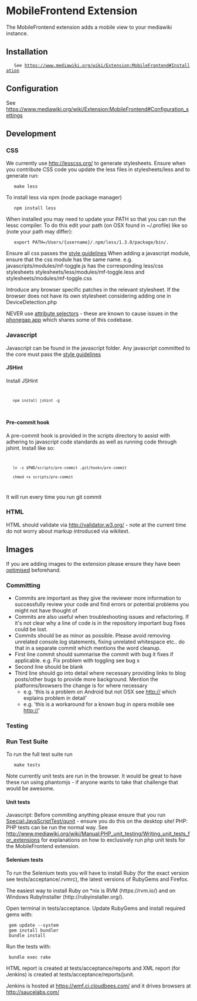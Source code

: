 = MobileFrontend Extension =
The MobileFrontend extension adds a mobile view to your mediawiki instance.

== Installation ==
	See https://www.mediawiki.org/wiki/Extension:MobileFrontend#Installation

== Configuration ==
See https://www.mediawiki.org/wiki/Extension:MobileFrontend#Configuration_settings

== Development ==

=== CSS ===
We currently use http://lesscss.org/ to generate stylesheets.
Ensure when you contribute CSS code you update the less files in stylesheets/less and to generate run:

	make less

To install less via npm (node package manager)

	npm install less

When installed you may need to update your PATH so that you can run the lessc compiler. To do this edit your path (on OSX found in ~/.profile) like so (note your path may differ):

	export PATH=/Users/{username}/.npm/less/1.3.0/package/bin/.

Ensure all css passes the [https://www.mediawiki.org/wiki/Manual:Coding_conventions/CSS style guidelines]
When adding a javascript module, ensure that the css module has the same name.
e.g. javascripts/modules/mf-toggle.js has the corresponding less/css stylesheets stylesheets/less/modules/mf-toggle.less and stylesheets/modules/mf-toggle.css

Introduce any browser specific patches in the relevant stylesheet. If the browser does not have its own stylesheet considering adding one in DeviceDetection.php

NEVER use [http://www.w3.org/TR/CSS2/selector.html#attribute-selectors attribute selectors] - these are known to cause issues in the [https://github.com/wikimedia/WikipediaMobile phonegap app] which shares some of this codebase.

=== Javascript ===
Javascript can be found in the javascript folder. Any javascript committed to the core must pass the [https://www.mediawiki.org/wiki/Manual:Coding_conventions/JavaScript style guidelines]

==== JSHint ====
Install JSHint
<code>
	npm install jshint -g
</code>

==== Pre-commit hook ====
A pre-commit hook is provided in the scripts directory to assist with adhering to javascript code standards as well as running code through jshint. Install like so:
<code>
	ln -s $PWD/scripts/pre-commit .git/hooks/pre-commit
	chmod +x scripts/pre-commit
</code>
It will run every time you run git commit

=== HTML ===
HTML should validate via http://validator.w3.org/ - note at the current time do not worry about markup introduced via wikitext.

== Images ==
If you are adding images to the extension please ensure they have been [http://pmt.sourceforge.net/pngcrush/ optimised] beforehand.

=== Committing ===
* Commits are important as they give the reviewer more information to successfully review your code and find errors or potential problems you might not have thought of
* Commits are also useful when troubleshooting issues and refactoring. If it's not clear why a line of code is in the repository important bug fixes could be lost.
* Commits should be as minor as possible. Please avoid removing unrelated console.log statements, fixing unrelated whitespace etc.. do that in a separate commit which mentions the word cleanup.
* First line commit should summarise the commit with bug it fixes if applicable. e.g. Fix problem with toggling see bug x
* Second line should be blank
* Third line should go into detail where necessary providing links to blog posts/other bugs to provide more background. Mention the platforms/browsers the change is for where necessary
** e.g. 'this is a problem on Android but not OSX see http://<url> which explains problem in detail'
** e.g. 'this is a workaround for a known bug in opera mobile see http://<url>'

=== Testing ===

=== Run Test Suite ===
To run the full test suite run

	make tests

Note currently unit tests are run in the browser. It would be great to have these run using phantomjs - if anyone wants to take that challenge that would be awesome.

==== Unit tests ====
Javascript: Before commiting anything please ensure that you run [[Special:JavaScriptTest/qunit]] - ensure you do this on the desktop site!
PHP: PHP tests can be run the normal way. See [[http://www.mediawiki.org/wiki/Manual:PHP_unit_testing/Writing_unit_tests_for_extensions]] for explanations on how to exclusively run php unit tests for the MobileFrontend extension.

==== Selenium tests ====
To run the Selenium tests you will have to install Ruby (for the exact version see tests/acceptance/.rvmrc), the latest versions of RubyGems and Firefox.

The easiest way to install Ruby on *nix is RVM (https://rvm.io/) and on Windows RubyInstaller (http://rubyinstaller.org/).

Open terminal in tests/acceptance. Update RubyGems and install required gems with:

  gem update --system
  gem install bundler
  bundle install

Run the tests with:

  bundle exec rake

HTML report is created at tests/acceptance/reports and XML report (for Jenkins) is created at tests/acceptance/reports/junit.

Jenkins is hosted at https://wmf.ci.cloudbees.com/ and it drives browsers at http://saucelabs.com/
